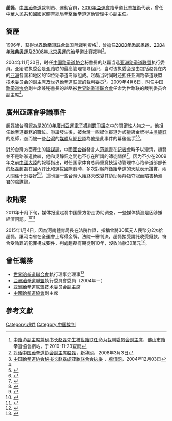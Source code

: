 '''趙磊'''，[[中华人民共和国|中国]][[跆拳道|跆拳道]]裁判员、運動官員，[[2010年亞運會|2010年亞運會]]跆拳道比賽[[技術|技術]]代表，曾任中華人民共和國國家體育總局拳擊跆拳道運動管理中心副主任。

==簡歷==
1996年，获得[[世界跆拳道联合會|世界跆拳道联合會]]国际裁判资格<ref name="foshan">[http://www.fstkd.net/cn/displaynewsshow.asp?id=188&ctid=507&title=%D5%D4%C0%DA%B1%BB%C8%CE%C3%FC%CE%AA%CA%C0%F5%CC%C1%AA%B2%C3%C5%D0%CE%AF%D4%B1%BB%E1%B8%B1%D6%F7%CF%AF&kindname=%C8%AB%B2%BF%D0%C5%CF%A2&kind= 中跆协副主席兼秘书长赵磊先生被世跆联任命为裁判委员会副主席]{{dead link|date=2018年4月 |bot=InternetArchiveBot |fix-attempted=yes }}，[[佛山市|佛山市]]跆拳道協會網站，于2010-11-23查閲</ref>，曾擔任[[2000年悉尼奥运|2000年悉尼奥运]]、[[2004年雅典奧運|2004年雅典奧運]]及[[2008年北京奧運|2008年北京奧運]]的跆拳道比賽裁判<ref>[http://news.xinhuanet.com/sports/2008-03/03/content_7708410.htm 对话中国跆拳道协会副主席赵磊]{{dead link|date=2018年4月 |bot=InternetArchiveBot |fix-attempted=yes }}，[[新华网|新华网]]，2008年3月3日</ref>。

2004年11月30日，时任[[中国跆拳道协会|中国跆拳道协会]]秘書長的赵磊当选[[亚洲跆拳道联盟|亚洲跆拳道联盟]]执行委員。亚跆联执委会是亚跆联的最高管理领导组织，当时该执委会是由包括赵磊在内的[[亚洲|亚洲]]各国和地区的13位跆拳道专家组成。赵磊当时同时还担任亚洲跆拳道联盟技术委员会的副主席及[[世界跆拳道联盟|世界跆拳道联盟]]的裁判委员<ref>[http://sports.qq.com/a/20041203/000080.htm 中国跆拳道协会秘书长赵磊成亚跆联合会执委] {{Wayback|url=http://sports.qq.com/a/20041203/000080.htm |date=20050312103451 }}，[[腾讯网|腾讯网]]，2004年12月03日</ref>。2009年4月6日，时任[[中国跆拳道协会|中国跆拳道协会]]副主席兼秘書長的赵磊被[[世界跆拳道联合會|世界跆拳道联合會]]任命为世跆联的裁判委员会副主席<ref name=foshan/>。

==廣州亞運會爭議事件==

{{main|2010年廣州亞運電子襪判罰爭議}}

趙磊被台灣認為是[[2010年廣州亞運電子襪判罰爭議|2010年廣州亞運電子襪判罰爭議]]之中的關鍵性人物之一。他担任跆拳道賽務的職位。爭議發生後，被台灣一些媒体报道为該量級金牌得主[[吳靜鈺|吳靜鈺]]的恩師，進而被一些[[台灣|台灣]]的[[台灣媒體|媒體]]及[[網民|網民]]認為他是此事件的幕後黑手<ref>{{cite news| language =zh-tw| author =吳貴奉| url =http://news.chinatimes.com/sports/0,5250,51201608x112010111900463,00.html| title =趙磊挺中華台北？挺吳靜鈺？－他 是提拔吳靜鈺的恩師| publisher =[[旺報|旺報]]| date =2010-11-19| accessdate =2010-11-26| deadurl =yes| archiveurl =https://web.archive.org/web/20101122095930/http://news.chinatimes.com/sports/0,5250,51201608x112010111900463,00.html| archivedate =2010-11-22}}</ref><ref>{{cite news | language = zh-tw | author = 梁偉銘、蘇永耀、陳慧萍 | url = http://www.libertytimes.com.tw/2010/new/nov/25/today-fo13.htm | title = 跆協執行秘書：趙磊是關鍵幕後大咖 | publisher = [[自由時報|自由時報]] | date = 2010-11-25 | accessdate = 2010-11-26 | archive-date = 2011-12-26 | archive-url = https://web.archive.org/web/20111226133326/http://www.libertytimes.com.tw/2010/new/nov/25/today-fo13.htm | dead-url = no }}</ref>。

對於台灣方面產生的[[陰謀論|陰謀論]]，中國[[國台辦|國台辦]]發言人[[范麗青|范麗青]]在[[記者會|記者會]]時予以澄清，趙磊並不是跆拳道教練，他和吳靜鈺之間也不存在所謂的師徒關係<ref>{{cite news | language = zh-tw | author = 林琮盛 | url = http://udn.com/NEWS/NATIONAL/NAT2/5994999.shtml | title = 楊淑君事件 國台辦：沒必要炒作 | publisher = [[聯合報|聯合報]] | date = 2010-11-25 | accessdate = 2010-11-26 | archive-date = 2014-08-19 | archive-url = https://web.archive.org/web/20140819082708/http://udn.com/NEWS/NATIONAL/NAT2/5994999.shtml | dead-url = no }}</ref>。因为不少在2009年之前[[中國大陸|中國大陸]]的報導指出，时任国家体育总局重竞技运动管理中心跆拳道部部长的赵磊趙磊在國內評比和選拔國際賽時，多次對吳靜鈺跆拳道的天賦表示讚賞，兩人關係十分要好<ref>{{cite news | language = zh-hans | author = 李琳 | url = http://2008.sohu.com/20080820/n259061819.shtml | title = 吴静钰身后的男人：恩师爱才如命 陪练两小无猜 | publisher = [[搜狐|搜狐]]體育網 | date = 2008-08-20 | accessdate = 2010-11-26 | archive-date = 2019-06-01 | archive-url = https://web.archive.org/web/20190601170111/http://2008.sohu.com/20080820/n259061819.shtml | dead-url = no }}</ref><ref>{{cite news | language = zh-hans | url = http://www.stnn.cc:82/sport/200808/t20080822_852230.html | title = 成功女人吳靜鈺背後的三個男人 | publisher = [[星島日報|星島]]環球網 | date = 2008-08-22 | accessdate = 2010-11-26 | deadurl = yes | archiveurl = https://web.archive.org/web/20101124084728/http://www.stnn.cc:82/sport/200808/t20080822_852230.html | archivedate = 2010-11-24 }}</ref>，這也讓一些台灣人始終未改變其协助吴静钰夺冠而陷害杨淑君的陰謀論。

==收賄案==                                                                                
2011年十月下旬，媒体报道赵磊中国警方带走协助调查，一些媒体猜测是因涉嫌經濟问题。<ref>{{Cite web |url=http://sports.china.com/sportsnews/other/more/11025742/20111024/16829014.html |title=拳跆中心回应赵磊事件 只知被叫协助调查原因不明 |access-date=2012-02-21 |archive-date=2016-03-04 |archive-url=https://web.archive.org/web/20160304125750/http://sports.china.com/sportsnews/other/more/11025742/20111024/16829014.html |dead-url=no }}</ref><ref>{{Cite web |url=http://sports.sohu.com/20111027/n323588198.shtml |title=拳跆中心暂时保留赵磊职位 具体工作交他人打理 |access-date=2012-02-21 |archive-date=2019-06-08 |archive-url=https://web.archive.org/web/20190608140618/http://sports.sohu.com/20111027/n323588198.shtml |dead-url=no }}</ref>

2015年1月4日，因為河南體育局長在法院作證，指稱曾將30萬元人民幣分2次給趙磊，讓河南省在全運會上奪得金牌。法院一審判決，趙磊接受請託收受錢款，符合受賄罪的犯罪構成要件，判處趙磊有期徒刑10年，沒收賄款30萬元<ref>{{cite news | url = http://www.appledaily.com.tw/realtimenews/article/international/20150104/535875/ | title = 當年做掉楊淑君的中國裁判　收賄判10年 | publisher = 台灣[[蘋果日報|蘋果日報]] | date = 2015年1月5日 | accessdate = 2015年1月4日 | archive-date = 2016年3月4日 | archive-url = https://web.archive.org/web/20160304213116/http://www.appledaily.com.tw/realtimenews/article/international/20150104/535875/ | dead-url = no }}</ref>。

== 曾任職務 ==
* [[世界跆拳道聯合會|世界跆拳道聯合會]]執行理事会理事<ref>{{cite web|url=http://www.wtf.org/wtf_eng/site/about_wtf/executive.html#5|language=en|title=WTF's Members|publisher=[[世界跆拳道聯盟|世界跆拳道聯盟]]|date=|accessdate=2010-11-24|archive-date=2009-06-12|archive-url=https://web.archive.org/web/20090612085112/http://www.wtf.org/wtf_eng/site/about_wtf/executive.html#5|dead-url=no}}</ref>
* [[亞洲跆拳道聯盟|亞洲跆拳道聯盟]]執行委員會委員（2004年－）
* [[亚洲跆拳道联盟|亚洲跆拳道联盟]]技术委员会副主席
* [[中國跆拳道協會|中國跆拳道協會]]副主席
==參考文獻==
{{reflist|2}}


[[Category:趙姓|Category:趙姓]]
[[Category:中国裁判|Category:中国裁判]]